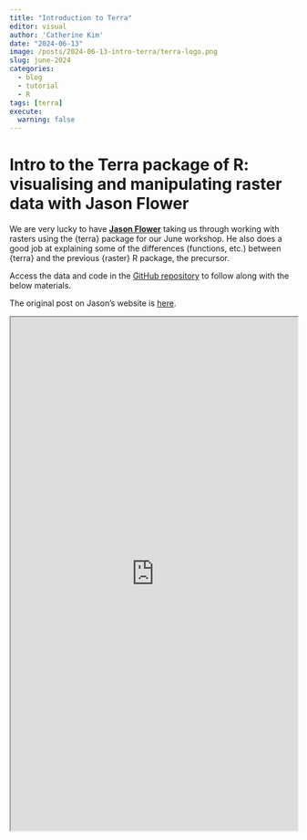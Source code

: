 ```yaml
---
title: "Introduction to Terra"
editor: visual
author: 'Catherine Kim'
date: "2024-06-13"
image: /posts/2024-06-13-intro-terra/terra-logo.png
slug: june-2024
categories:
  - blog
  - tutorial
  - R
tags: [terra]
execute:
  warning: false
---
```


# Intro to the Terra package of R: visualising and manipulating raster data with Jason Flower

We are very lucky to have [**Jason Flower**](https://emlab.ucsb.edu/about/our-team/jason-flower) taking us through working with rasters using the {terra} package for our June workshop. He also does a good job at explaining some of the differences (functions, etc.) between {terra} and the previous {raster} R package, the precursor.

Access the data and code in the [GitHub repository](https://emlab.ucsb.edu/about/our-team/jason-flower) to follow along with the below materials.

The original post on Jason's website is [here](https://jflowernet.github.io/intro-terra/).

```{=html}
<iframe src="https://jflowernet.github.io/intro-terra/" width="100%" height=900></iframe>
```
